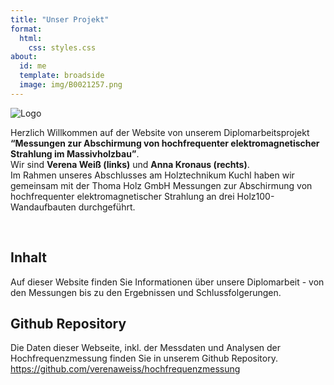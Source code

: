 ```yaml
---
title: "Unser Projekt"
format:
  html:
    css: styles.css
about: 
  id: me
  template: broadside
  image: img/B0021257.png
---
```


<img src="img/logo.png" alt="Logo" class="logo" />

<div id="me">
  <p>
    Herzlich Willkommen auf der Website von unserem Diplomarbeitsprojekt **"Messungen zur Abschirmung von hochfrequenter elektromagnetischer Strahlung im Massivholzbau"**.
    <br>
    Wir sind **Verena Weiß (links)** und **Anna Kronaus (rechts)**.  
    Im Rahmen unseres Abschlusses am Holztechnikum Kuchl haben wir gemeinsam mit der Thoma Holz GmbH Messungen zur Abschirmung von hochfrequenter elektromagnetischer Strahlung an drei Holz100-Wandaufbauten durchgeführt.
  </p>
</div>

<br>

## Inhalt

Auf dieser Website finden Sie Informationen über unsere Diplomarbeit - von den Messungen bis zu den Ergebnissen und Schlussfolgerungen. 

## Github Repository
Die Daten dieser Webseite, inkl. der Messdaten und Analysen der Hochfrequenzmessung finden Sie in unserem Github Repository.
[https://github.com/verenaweiss/hochfrequenzmessung](https://github.com/verenaweiss/hochfrequenzmessung)



